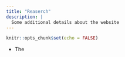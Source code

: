 ```yaml
---
title: "Reaserch"
description: |
  Some additional details about the website
---
```


```r
knitr::opts_chunk$set(echo = FALSE)
```

- The